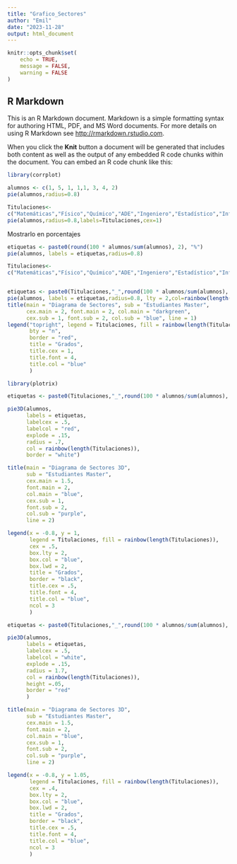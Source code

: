 ---
title: "Grafico_Sectores"
author: "Emil"
date: "2023-11-28"
output: html_document
---

```{r setup, include=FALSE}
knitr::opts_chunk$set(
	echo = TRUE,
	message = FALSE,
	warning = FALSE
)
```

## R Markdown

This is an R Markdown document. Markdown is a simple formatting syntax for authoring HTML, PDF, and MS Word documents. For more details on using R Markdown see <http://rmarkdown.rstudio.com>.

When you click the **Knit** button a document will be generated that includes both content as well as the output of any embedded R code chunks within the document. You can embed an R code chunk like this:

```{r}
library(corrplot)
```

```{r}
alumnos <- c(1, 5, 1, 1,1, 3, 4, 2)
pie(alumnos,radius=0.8)
```


```{r}
Titulaciones<-
c("Matemáticas","Físico","Químico","ADE","Ingeniero","Estadístico","Informático","Economista")
pie(alumnos,radius=0.8,labels=Titulaciones,cex=1)
```

Mostrarlo en porcentajes

```{r}
etiquetas <- paste0(round(100 * alumnos/sum(alumnos), 2), "%")
pie(alumnos, labels = etiquetas,radius=0.8)
```


```{r}
Titulaciones<-
c("Matemáticas","Físico","Químico","ADE","Ingeniero","Estadístico","Informático","Economista")


etiquetas <- paste0(Titulaciones,"_",round(100 * alumnos/sum(alumnos), 2), "%")
pie(alumnos, labels = etiquetas,radius=0.8, lty = 2,col=rainbow(length(Titulaciones)), cex = .6)
title(main = "Diagrama de Sectores", sub = "Estudiantes Master",
      cex.main = 2, font.main = 2, col.main = "darkgreen",
      cex.sub = 1, font.sub = 2, col.sub = "blue", line = 1)
legend("topright", legend = Titulaciones, fill = rainbow(length(Titulaciones)), cex = .5, 
       bty = "n", 
       border = "red", 
       title = "Grados",
       title.cex = 1,
       title.font = 4,
       title.col = "blue"
       )

```

```{r}
library(plotrix)
```


```{r}


etiquetas <- paste0(Titulaciones,"_",round(100 * alumnos/sum(alumnos), 2), "%")

pie3D(alumnos,
      labels = etiquetas,
      labelcex = .5,
      labelcol = "red",
      explode = .15, 
      radius = .7,
      col = rainbow(length(Titulaciones)),
      border = "white")

title(main = "Diagrama de Sectores 3D", 
      sub = "Estudiantes Master",
      cex.main = 1.5, 
      font.main = 2, 
      col.main = "blue",
      cex.sub = 1, 
      font.sub = 2, 
      col.sub = "purple", 
      line = 2)

legend(x = -0.8, y = 1,
       legend = Titulaciones, fill = rainbow(length(Titulaciones)), 
       cex = .5, 
       box.lty = 2,
       box.col = "blue",
       box.lwd = 2,
       title = "Grados",
       border = "black", 
       title.cex = .5,
       title.font = 4,
       title.col = "blue",
       ncol = 3
       )

```


```{r}


etiquetas <- paste0(Titulaciones,"_",round(100 * alumnos/sum(alumnos), 2), "%")

pie3D(alumnos,
      labels = etiquetas,
      labelcex = .5,
      labelcol = "white",
      explode = .15, 
      radius = 1.7,
      col = rainbow(length(Titulaciones)),
      height =.05,
      border = "red"
      )

title(main = "Diagrama de Sectores 3D", 
      sub = "Estudiantes Master",
      cex.main = 1.5, 
      font.main = 2, 
      col.main = "blue",
      cex.sub = 1, 
      font.sub = 2, 
      col.sub = "purple", 
      line = 2)

legend(x = -0.8, y = 1.05,
       legend = Titulaciones, fill = rainbow(length(Titulaciones)), 
       cex = .4, 
       box.lty = 2,
       box.col = "blue",
       box.lwd = 2,
       title = "Grados",
       border = "black", 
       title.cex = .5,
       title.font = 4,
       title.col = "blue",
       ncol = 3
       )

```

```{r}
```


```{r}
```

